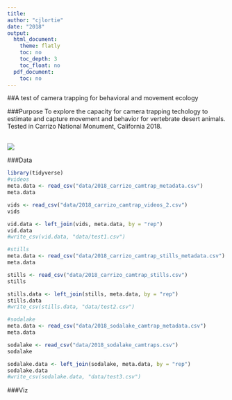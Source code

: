 ```yaml
---
title:
author: "cjlortie"
date: "2018"
output:
  html_document:
    theme: flatly
    toc: no
    toc_depth: 3
    toc_float: no
  pdf_document:
    toc: no
---
```

##A test of camera trapping for behavioral and movement ecology
<br>

###Purpose
To explore the capacity for camera trapping techology to estimate and capture movement and behavior for vertebrate desert animals. Tested in Carrizo National Monument, California 2018.


<br>
![](./CNM.jpg)


###Data
```r
library(tidyverse)
#videos
meta.data <- read_csv("data/2018_carrizo_camtrap_metadata.csv")
meta.data

vids <- read_csv("data/2018_carrizo_camtrap_videos_2.csv")
vids

vid.data <- left_join(vids, meta.data, by = "rep")
vid.data
#write_csv(vid.data, "data/test1.csv")

#stills
meta.data <- read_csv("data/2018_carrizo_camtrap_stills_metadata.csv")
meta.data

stills <- read_csv("data/2018_carrizo_camtrap_stills.csv")
stills

stills.data <- left_join(stills, meta.data, by = "rep")
stills.data
#write_csv(stills.data, "data/test2.csv")

#sodalake
meta.data <- read_csv("data/2018_sodalake_camtrap_metadata.csv")
meta.data

sodalake <- read_csv("data/2018_sodalake_camtraps.csv")
sodalake

sodalake.data <- left_join(sodalake, meta.data, by = "rep")
sodalake.data
#write_csv(sodalake.data, "data/test3.csv")


```

###Viz
```r


```